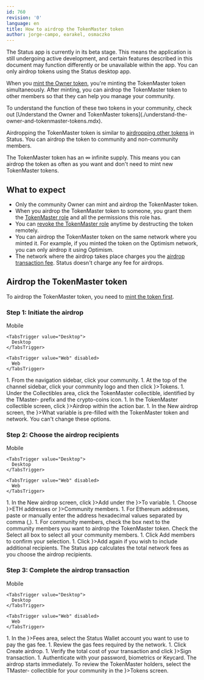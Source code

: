 ```yaml
---
id: 760
revision: '0'
language: en
title: How to airdrop the TokenMaster token
author: jorge-campo, earakel, osmaczko
---
```


<Admonition type="beta" status="Status app is currently in beta stage">
  The Status app is currently in its beta stage. This means the application is still undergoing active development, and certain features described in this document may function differently or be unavailable within the app.
</Admonition>

<Admonition type="info">
  You can only airdrop tokens using the Status desktop app.
</Admonition>

When you [mint the Owner token](./mint-the-owner-and-tokenmaster-tokens.mdx), you're minting the TokenMaster token simultaneously. After minting, you can airdrop the TokenMaster token to other members so that they can help you manage your community.

<Admonition type="info">
  To understand the function of these two tokens in your community, check out [Understand the Owner and TokenMaster tokens](./understand-the-owner-and-tokenmaster-tokens.mdx).
</Admonition>

Airdropping the TokenMaster token is similar to [airdropping other tokens](./how-to-airdrop-tokens-in-status.mdx) in Status. You can airdrop the token to community and non-community members.

The TokenMaster token has an ∞ infinite supply. This means you can airdrop the token as often as you want and don't need to mint new TokenMaster tokens.

## What to expect

- Only the community Owner can mint and airdrop the TokenMaster token.
- When you airdrop the TokenMaster token to someone, you grant them the [TokenMaster role](./about-the-management-roles-in-status-communities.mdx) and all the permissions this role has.
- You can [revoke the TokenMaster role](./revoke-the-tokenmaster-role-from-someone.mdx) anytime by destructing the token remotely.
- You can airdrop the TokenMaster token on the same network where you minted it. For example, if you minted the token on the Optimism network, you can only airdrop it using Optimism.
- The network where the airdrop takes place charges you the [airdrop transaction fee](../wallet/understand-network-fees.mdx). Status doesn't charge any fee for airdrops.

## Airdrop the TokenMaster token

To airdrop the TokenMaster token, you need to [mint the token first](./mint-the-owner-and-tokenmaster-tokens.mdx).

### Step 1: Initiate the airdrop

<Tabs defaultValue="Desktop">
  <TabsList size={32}>
    <TabsTrigger value="Mobile" disabled>
      Mobile
    </TabsTrigger>

    <TabsTrigger value="Desktop">
      Desktop
    </TabsTrigger>

    <TabsTrigger value="Web" disabled>
      Web
    </TabsTrigger>
  </TabsList>

  <TabsContent value="Desktop">
    1. From the navigation sidebar, click your community.
    1. At the top of the channel sidebar, click your community logo and then click <ContextTag icon={<TokenDesktopIcon />}>Tokens</ContextTag>.
    1. Under the <ContextTag>Collectibles</ContextTag> area, click the TokenMaster collectible, identified by the <ContextTag>TMaster-</ContextTag> prefix and the <TokenSaleDesktopIcon /> crypto-coins icon.
    1. In the TokenMaster collectible screen, click <ContextTag icon={<AirdropDesktopIcon />}>Airdrop</ContextTag> within the action bar.
    1. In the <ContextTag>New airdrop</ContextTag> screen, the <ContextTag icon={<TokenDesktopIcon />}>What</ContextTag> variable is pre-filled with the TokenMaster token and network. You can't change these options.
  </TabsContent>
</Tabs>

### Step 2: Choose the airdrop recipients

<Tabs defaultValue="Desktop">
  <TabsList size={32}>
    <TabsTrigger value="Mobile" disabled>
      Mobile
    </TabsTrigger>

    <TabsTrigger value="Desktop">
      Desktop
    </TabsTrigger>

    <TabsTrigger value="Web" disabled>
      Web
    </TabsTrigger>
  </TabsList>

  <TabsContent value="Desktop">
    1. In the <ContextTag>New airdrop</ContextTag> screen, click <ContextTag icon={<AddCircleDesktopIcon />}>Add</ContextTag> under the <ContextTag icon={<ContactDesktopIcon />}>To</ContextTag> variable.
    1. Choose <ContextTag icon={<AddressDesktopIcon />}>ETH addresses</ContextTag> or <ContextTag icon={<ProfileDesktopIcon />}>Community members</ContextTag>.
    1. For Ethereum addresses, paste or manually enter the address hexadecimal values separated by comma (,).
    1. For community members, check the box next to the community members you want to airdrop the TokenMaster token. Check the <ContextTag>Select all</ContextTag> box to select all your community members.
    1. Click <ContextTag>Add members</ContextTag> to confirm your selection.
    1. Click <ContextTag icon={<AddCircleDesktopIcon />}>Add</ContextTag> again if you wish to include additional recipients.
  </TabsContent>
</Tabs>

<Admonition type="tip">
  The Status app calculates the total network fees as you choose the airdrop recipients.
</Admonition>

### Step 3: Complete the airdrop transaction

<Tabs defaultValue="Desktop">
  <TabsList size={32}>
    <TabsTrigger value="Mobile" disabled>
      Mobile
    </TabsTrigger>

    <TabsTrigger value="Desktop">
      Desktop
    </TabsTrigger>

    <TabsTrigger value="Web" disabled>
      Web
    </TabsTrigger>
  </TabsList>

  <TabsContent value="Desktop">
    1. In the <ContextTag icon={<GasIcon />}>Fees</ContextTag> area, select the Status Wallet account you want to use to pay the gas fee.
    1. Review the gas fees required by the network.
    1. Click <ContextTag>Create airdrop</ContextTag>.
    1. Verify the total cost of your transaction and click <ContextTag icon={<PasswordDesktopIcon />}>Sign transaction</ContextTag>.
    1. <ContextTag>Authenticate</ContextTag> with your password, biometrics or Keycard. The airdrop starts immediately.
  </TabsContent>
</Tabs>

<Admonition type="info">
  To review the TokenMaster holders, select the <ContextTag>TMaster-</ContextTag> collectible for your community in the <ContextTag icon={<TokenDesktopIcon />}>Tokens</ContextTag> screen.
</Admonition>
